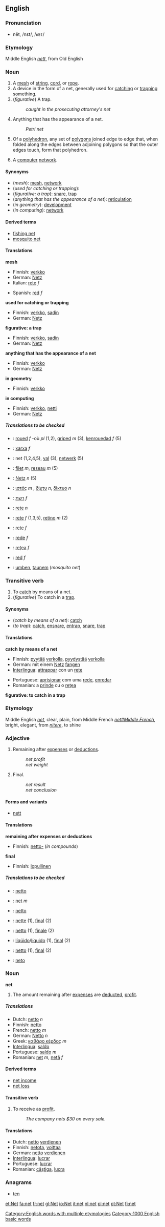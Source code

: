{{See|Net}}
==English==

===Pronunciation===
*nĕt, /nɛt/, /<tt>nEt</tt>/

===Etymology===
Middle English ''[[nett]]'', from Old English

===Noun===
{{en-noun-reg}}

# A [[mesh]] of [[string]], [[cord]], or [[rope]].
# A device in the form of a net, generally used for [[catch]]ing or [[trap]]ping something.
# (''figurative'') A trap.
#:''caught in the prosecuting attorney's net''
# Anything that has the appearance of a net.
#:''Petri net''
# {{geometry}} Of a [[polyhedron]], any set of [[polygon]]s joined edge to edge that, when folded along the edges between adjoining polygons so that the outer edges touch, form that polyhedron.
# {{computing}} A [[computer]] [[network]].

====Synonyms====
*(''mesh''): [[mesh]], [[network]]
*(''used for catching or trapping''):
*(''figurative: a trap''): [[snare]], [[trap]]
*(''anything that has the appearance of a net''): [[reticulation]]
*(''in geometry''): [[development]]
*(''in computing''): [[network]]

====Derived terms====
*[[fishing net]]
*[[mosquito net]]

====Translations====

'''mesh'''
{{top}}
*Finnish: [[verkko]]
*German: [[Netz]] {{n}}
*Italian: [[rete]] ''f''
{{mid}}
*Spanish: [[red]] ''f''
{{bottom}}

'''used for catching or trapping'''
{{top}}
*Finnish: [[verkko]], [[sadin]]
*German: [[Netz]] {{n}}
{{mid}}
{{bottom}}

'''figurative: a trap'''
{{top}}
*Finnish: [[verkko]], [[sadin]]
*German: [[Netz]] {{n}}
{{mid}}
{{bottom}}

'''anything that has the appearance of a net'''
{{top}}
*Finnish: [[verkko]]
*German: [[Netz]] {{n}}
{{mid}}
{{bottom}}

'''in geometry'''
{{top}}
*Finnish: [[verkko]]
{{mid}}
{{bottom}}

'''in computing'''
{{top}}
*Finnish: [[verkko]], [[netti]]
*German: [[Netz]] {{n}}
{{mid}}
{{bottom}}

=====Translations to be checked=====
<!--Remove this section once all of the translations below have been moved into the tables above.-->
{{checktrans}}

*{{ttbc|Breton}}: [[roued]] ''f'' -où ''pl'' (1,2), [[griped]] ''m'' (3), [[kenrouedad]] ''f'' (5)
*{{ttbc|Catalan}}: [[xarxa]] ''f''
*{{ttbc|Dutch}}: net (1,2,4,5), [[val]] (3), [[netwerk]] (5)
*{{ttbc|French}}: [[filet]] ''m'', [[reseau]] ''m'' (5)
*{{ttbc|German}}: [[Netz]] ''n'' (5)
*{{ttbc|Greek}}: [[ιστός]] ''m'' , [[δίχτυ]] ''n'', [[δίκτυο]] ''n''
*{{ttbc|Hebrew}}: [[רשת]] ''f''
*{{ttbc|Interlingua}}: [[rete]] ''n''
*{{ttbc|Italian}}: [[rete]] ''f'' (1,3,5), [[retino]] ''m'' (2)
*{{ttbc|Latin}}: [[rete]] ''f''
*{{ttbc|Portuguese}}: [[rede]] ''f''
*{{ttbc|Romanian}}: [[reţea]] ''f''
*{{ttbc|Spanish}}: [[red#Spanish|red]] ''f''
*{{ttbc|Tok Pisin}}: [[umben]], [[taunem]] (''mosquito net'')

===Transitive verb===
{{en-infl-reg-consonant|net||t}}

# To [[catch]] by means of a net.
# (''figurative'') To catch in a [[trap]].

====Synonyms====
*(''catch by means of a net''): [[catch]]
*(''to trap''): [[catch]], [[ensnare]], [[entrap]], [[snare]], [[trap]]

====Translations====

'''catch by means of a net'''
{{top}}
*Finnish: [[pyytää]] [[verkko|verkolla]], [[pyydystää]] [[verkko|verkolla]]
*German: mit einem [[Netz]] [[fangen]]
*[[Interlingua]]: [[attrappar]] con un [[rete]]
{{mid}}
*Portuguese: [[aprisionar]] com uma [[rede]], [[enredar]]
*Romanian: a [[prinde]] cu o [[reţea]]
{{bottom}}

'''figurative: to catch in a trap'''
{{top}}
{{mid}}
{{bottom}}

===Etymology===

Middle English ''[[net#Middle English|net]]'', clear, plain, from Middle French ''[[net#Middle French]]'', bright, elegant, from {{L.}} ''[[nitere]]'', to shine

===Adjective===
{{en-adj-notcomp}}

# Remaining after [[expense]]s or [[deductions]].
#:''net profit''
#:''net weight''
# Final.
#:''net result''
#:''net conclusion''

====Forms and variants====
*[[nett]]

====Translations====

'''remaining after expenses or deductions'''
{{top}}
*Finnish: [[netto#Finnish|netto-]] (''in compounds'')
{{mid}}
{{bottom}}

'''final'''
{{top}}
*Finnish: [[lopullinen]]
{{mid}}
{{bottom}}

=====Translations to be checked=====
{{checktrans}}
*{{ttbc|Dutch}}: [[netto]]
*{{ttbc|French}}: [[net]] ''m''
*{{ttbc|German}}: [[netto]]
*{{ttbc|Interlingua}}: [[nette]] (1), [[final]] (2)
*{{ttbc|Italian}}: [[netto]] (1), [[finale]] (2)
*{{ttbc|Portuguese}}: [[líqüido]]/[[líquido]] (1), [[final]] (2)
*{{ttbc|Romanian}}: [[netto]] (1), [[final]] (2)
*{{ttbc|Spanish}}: [[neto]]

===Noun===
'''net'''

# The amount remaining after [[expense]]s are [[deduct]]ed, [[profit]].

=====Translations=====
*Dutch: [[netto]] ''n''
*Finnish: [[netto#Finnish|netto]]
*French: [[netto]] ''m''
*German: [[Netto]] ''n''
*Greek: [[καθάρο κέρδος]] ''m''
*[[Interlingua]]: [[saldo]]
*Portuguese: [[saldo]] ''m''
*Romanian: [[net]] ''m'', [[netă]] ''f''

====Derived terms====
*[[net income]]
*[[net loss]]

====Transitive verb====
{{en-infl-reg-consonant|net||t}}

# To receive as [[profit]].
#:''The company nets $30 on every sale.''

====Translations====
*Dutch: [[netto]] [[verdienen]]
*Finnish: [[netota]], [[voittaa]]
*German: [[netto]] [[verdienen]]
*[[Interlingua]]: [[lucrar]]
*Portuguese: [[lucrar]]
*Romanian: [[câştiga]], [[lucra]]

===Anagrams===
*[[ten]]

[[Category:English words with multiple etymologies]]
[[Category:1000 English basic words]]
[[et:Net]]
[[fa:net]]
[[fr:net]]
[[gl:Net]]
[[io:Net]]
[[it:net]]
[[nl:net]]
[[pl:net]]
[[pt:Net]]
[[fi:net]]